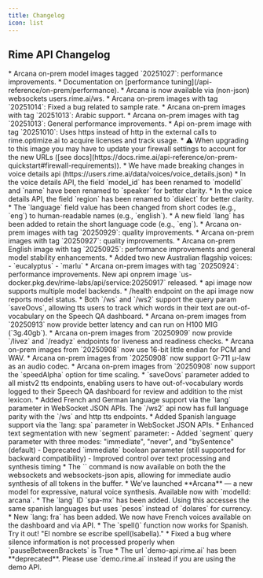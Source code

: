 ```yaml
---
title: Changelog
icon: list
---
```


## Rime API Changelog

<Update label="2025-10-27">
 * Arcana on-prem model images tagged `20251027`: performance improvements.
 * Documentation on [performance tuning](/api-reference/on-prem/performance).
</Update>

<Update label="2025-10-15">
 * Arcana is now available via (non-json) websockets users.rime.ai/ws.
</Update>

<Update label="2025-10-14">
 * Arcana on-prem images with tag `20251014`: Fixed a bug related to sample rate.
</Update>

<Update label="2025-10-13">
 * Arcana on-prem images with tag `20251013`: Arabic support.
 * Arcana on-prem images with tag `20251013`: General performance improvements.
</Update>

<Update label="2025-10-10">
 * Api on-prem image with tag `20251010`: Uses https instead of http in the external calls to rime.optimize.ai to acquire licenses and track usage.
 * ⚠️ When upgrading to this image you may have to update your firewall settings to account for the new URLs ([see docs](https://docs.rime.ai/api-reference/on-prem-quickstart#firewall-requirements)).
</Update>

<Update label="⚠️ 2025-09-30">
 * We have made breaking changes in voice details api (https://users.rime.ai/data/voices/voice_details.json)
 * In the voice details API, the field `model_id` has been renamed to `modelId` and `name` have been renamed to `speaker` for better clarity.
 * In the voice details API, the field `region` has been renamed to `dialect` for better clarity.
 * The `language` field value has been changed from short codes (e.g., `eng`) to human-readable names (e.g., `english`).
 * A new field `lang` has been added to retain the short language code (e.g., `eng`).
</Update>

<Update label="2025-09-29">
 * Arcana on-prem images with tag `20250929`: quality improvements.
</Update>

<Update label="2025-09-27">
 * Arcana on-prem images with tag `20250927`: quality improvements.
</Update>

<Update label="2025-09-25">
 * Arcana on-prem English image with tag `20250925`: performance improvements and general model stability enhancements.
 * Added two new Australian flagship voices:
   - `eucalyptus`
   - `marlu`
</Update>

<Update label="2025-09-24">
 * Arcana on-prem images with tag `20250924`: performance improvements.
</Update>

<Update label="2025-09-17">
New api onprem image `us-docker.pkg.dev/rime-labs/api/service:20250917` released.
* api image now supports multiple model backends.
* /health endpoint on the api image now reports model status.
</Update>

<Update label="2025-09-13">
 * Both `/ws` and `/ws2` support the query param `saveOovs`, allowing tts users to track which words in their text are out-of-vocabulary on
 the Speech QA dashboard.
</Update>

<Update label="2025-09-13">
 * Arcana on-prem images from `20250913` now provide better latency and can run on H100 MIG (`3g.40gb`).
</Update>

<Update label="2025-09-09">
 * Arcana on-prem images from `20250909` now provide `/livez` and `/readyz` endpoints for liveness and readiness checks.
</Update>

<Update label="2025-09-08">
 * Arcana on-prem images from `20250908` now use 16-bit little endian for PCM and WAV.
 * Arcana on-prem images from `20250908` now support G-711 μ-law as an audio codec.
 * Arcana on-prem images from `20250908` now support the `speedAlpha` option for time scaling.
</Update>

<Update label="2025-09-02">
 * `saveOovs` parameter added to all mistv2 tts endpoints, enabling users to have out-of-vocabulary words logged to their Speech QA dashboard for review and addition to the mist lexicon.
</Update>

<Update label="2025-08-01">
 * Added French and German language support via the `lang` parameter in WebSocket JSON APIs. The `/ws2` api now has full language parity with the `/ws` and http tts endpoints.
</Update>

<Update label="2025-07-31">
 * Added Spanish language support via the `lang: spa` parameter in WebSocket JSON APIs.
 * Enhanced text segmentation with new `segment` parameter:
   - Added `segment` query parameter with three modes: "immediate", "never", and "bySentence" (default)
   - Deprecated `immediate` boolean parameter (still supported for backward compatibility)
   - Improved control over text processing and synthesis timing
</Update>

<Update label="2025-05-27">
 * The `<FLUSH>` command is now available on both the the websockets and websockets-json apis, allowing for immediate audio synthesis of all tokens in the buffer.
</Update>

<Update label="2025-04-24">
 * We’ve launched **Arcana** — a new model for expressive, natural voice synthesis. Available now with `modelId: arcana`.
</Update>

<Update label="2025-03-28">
 * The `lang` ID `spa-mx` has been added. Using this accesses the same spanish languages but uses `pesos` instead of `dolares` for currency.
 * New `lang: fra` has been added. We now have French voices available on the dashboard and via API.
</Update>

<Update label="2025-03-26">
  * The `spell()` function now works for Spanish. Try it out! "El nombre se escribe spell(Isabella)."
  * Fixed a bug where silence information is not processed properly when `pauseBetweenBrackets` is True
  * The url `demo-api.rime.ai` has been **deprecated**. Please use `demo.rime.ai` instead if you are using the demo API.
</Update>

